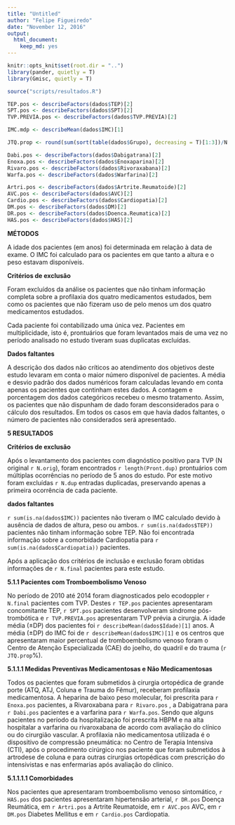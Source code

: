 ```yaml
---
title: "Untitled"
author: "Felipe Figueiredo"
date: "November 12, 2016"
output: 
  html_document: 
    keep_md: yes
---
```


```r
knitr::opts_knit$set(root.dir = "..")
library(pander, quietly = T)
library(Gmisc, quietly = T)
```

```r
source("scripts/resultados.R")
```

```r

TEP.pos <- describeFactors(dados$TEP)[2]
SPT.pos <- describeFactors(dados$SPT)[2]
TVP.PREVIA.pos <- describeFactors(dados$TVP.PREVIA)[2]

IMC.mdp <- describeMean(dados$IMC)[1]

JTQ.prop <- round(sum(sort(table(dados$Grupo), decreasing = T)[1:3])/N.final*100, 1)
```

```r
Dabi.pos <- describeFactors(dados$Dabigatrana)[2]
Enoxa.pos <- describeFactors(dados$Enoxaparina)[2]
Rivaro.pos <- describeFactors(dados$Rivoraxabana)[2]
Warfa.pos <- describeFactors(dados$Warfarina)[2]
```

```r
Artri.pos <- describeFactors(dados$Artrite.Reumatoide)[2]
AVC.pos <- describeFactors(dados$AVC)[2]
Cardio.pos <- describeFactors(dados$Cardiopatia)[2]
DM.pos <- describeFactors(dados$DM)[2]
DR.pos <- describeFactors(dados$Doenca.Reumatica)[2]
HAS.pos <- describeFactors(dados$HAS)[2]
```

**MÉTODOS**

A idade dos pacientes (em anos) foi determinada em relação à data de exame. O IMC foi calculado para os pacientes em que tanto a altura e o peso estavam disponíveis.

**Critérios de exclusão**

Foram excluídos da análise os pacientes que não tinham informação completa sobre a profilaxia dos quatro medicamentos estudados, bem como os pacientes que não fizeram uso de pelo menos um dos quatro medicamentos estudados.

Cada paciente foi contabilizado uma única vez. Pacientes em multiplicidade, isto é, prontuários que foram levantados mais de uma vez no período analisado no estudo tiveram suas duplicatas excluídas.

**Dados faltantes**

A descrição dos dados não críticos ao atendimento dos objetivos deste estudo levaram em conta o maior número disponível de pacientes. A média e desvio padrão dos dados numéricos foram calculadas levando em conta apenas os pacientes que continham estes dados. A contagem e porcentagem dos dados categóricos recebeu o mesmo tratamento. Assim, os pacientes que não dispunham de dado foram desconsiderados para o cálculo dos resultados. Em todos os casos em que havia dados faltantes, o número de pacientes não considerados será apresentado.

**5 RESULTADOS**


**Critérios de exclusão**

Após o levantamento dos pacientes com diagnóstico positivo para TVP (N original `r N.orig`), foram encontrados `r length(Pront.dup)` prontuários com múltiplas ocorrências no período de 5 anos do estudo. Por este motivo foram excluídas `r N.dup` entradas duplicadas, preservando apenas a primeira ocorrência de cada paciente.

**dados faltantes**

`r sum(is.na(dados$IMC))` pacientes não tiveram o IMC calculado devido à ausência de dados de altura, peso ou ambos. `r sum(is.na(dados$TEP))` pacientes não tinham informação sobre TEP. Não foi encontrada informação sobre a comorbidade Cardiopatia para `r sum(is.na(dados$Cardiopatia))` pacientes.


Após a aplicação dos critérios de inclusão e exclusão foram obtidas informações de `r N.final` pacientes para este estudo.

**5.1.1 Pacientes com Tromboembolismo Venoso**

No período de 2010 até 2014 foram diagnosticados pelo ecodoppler `r N.final` pacientes com TVP.  Destes `r TEP.pos` pacientes apresentaram concomitante TEP, `r SPT.pos` pacientes desenvolveram síndrome pós- trombótica e `r TVP.PREVIA.pos`  apresentaram TVP prévia a cirurgia. A idade média (&plusmn;DP) dos pacientes foi `r describeMean(dados$Idade)[1]` anos.  A média (&plusmn;DP) do IMC foi de `r describeMean(dados$IMC)[1]` e os centros que apresentaram maior percentual de tromboembolismo venoso foram o Centro de Atenção Especializada (CAE) do joelho, do quadril e do trauma (`r JTQ.prop`%).

**5.1.1.1   Medidas Preventivas Medicamentosas e Não Medicamentosas**

Todos os pacientes que foram submetidos à cirurgia  ortopédica de grande porte (ATQ, ATJ, Coluna e Trauma do Fêmur), receberam profilaxia medicamentosa.  A heparina de baixo peso molecular, foi prescrita para `r Enoxa.pos` pacientes, a Rivaroxabana  para `r Rivaro.pos` , a Dabigatrana para `r Dabi.pos` pacientes e a varfarina para `r Warfa.pos`.  Sendo que alguns pacientes no período da hospitalização  foi prescrita HBPM e na alta hospitalar a varfarina ou rivaroxabana de acordo com  avaliação  do clínico ou  do cirurgião vascular. A profilaxia não medicamentosa utilizada é o dispositivo de compressão pneumática: no Centro de Terapia Intensiva (CTI), após o procedimento cirúrgico nos paciente que foram submetidos à artrodese de coluna e para outras cirurgias ortopédicas com prescrição do intensivistas e nas enfermarias após avaliação do clinico.

**5.1.1.1.1   Comorbidades**
 
Nos pacientes que apresentaram tromboembolismo venoso sintomático, `r HAS.pos` dos pacientes apresentaram hipertensão arterial, `r DR.pos` Doença Reumática, em `r Artri.pos` a Artrite Reumatoide, em `r AVC.pos` AVC, em `r DM.pos` Diabetes Mellitus e em `r Cardio.pos` Cardiopatia.
